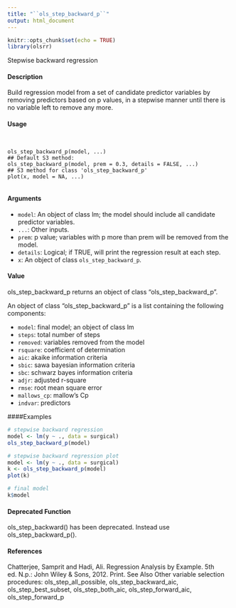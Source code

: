 ```yaml
---
title: "``ols_step_backward_p``"
output: html_document
---
```


```r
knitr::opts_chunk$set(echo = TRUE)
library(olsrr)
```

Stepwise backward regression

#### Description 
 
Build regression model from a set of candidate predictor variables by removing predictors based on p values, in a stepwise manner until there is no variable left to remove any more.

#### Usage 

<pre><code>

ols_step_backward_p(model, ...)
## Default S3 method:
ols_step_backward_p(model, prem = 0.3, details = FALSE, ...)
## S3 method for class 'ols_step_backward_p'
plot(x, model = NA, ...)

</code></pre>

#### Arguments
* ``model``: An object of class lm; the model should include all candidate predictor variables.
* ``...``: Other inputs.
* ``prem``: p value; variables with p more than prem will be removed from the model.
* ``details``: Logical; if TRUE, will print the regression result at each step.
* ``x``: An object of class ``ols_step_backward_p``.

#### Value

ols_step_backward_p returns an object of class "ols_step_backward_p". 

An object of class "ols_step_backward_p" is a list containing the following components:

* ``model``: final model; an object of class lm
* ``steps``: total number of steps
* ``removed``: variables removed from the model
* ``rsquare``: coefficient of determination
* ``aic``: akaike information criteria
* ``sbic``: sawa bayesian information criteria
* ``sbc``: schwarz bayes information criteria
* ``adjr``: adjusted r-square
* ``rmse``: root mean square error
* ``mallows_cp``: mallow's Cp
* ``indvar``: predictors




####Examples 

```r

# stepwise backward regression
model <- lm(y ~ ., data = surgical)
ols_step_backward_p(model)

# stepwise backward regression plot
model <- lm(y ~ ., data = surgical)
k <- ols_step_backward_p(model)
plot(k)

# final model
k$model


```

#### Deprecated Function
ols_step_backward() has been deprecated. Instead use ols_step_backward_p().

#### References
Chatterjee, Samprit and Hadi, Ali. Regression Analysis by Example. 5th ed. N.p.: John Wiley &
  Sons, 2012. Print.
See Also
Other variable selection procedures: ols_step_all_possible, ols_step_backward_aic, ols_step_best_subset,
ols_step_both_aic, ols_step_forward_aic, ols_step_forward_p